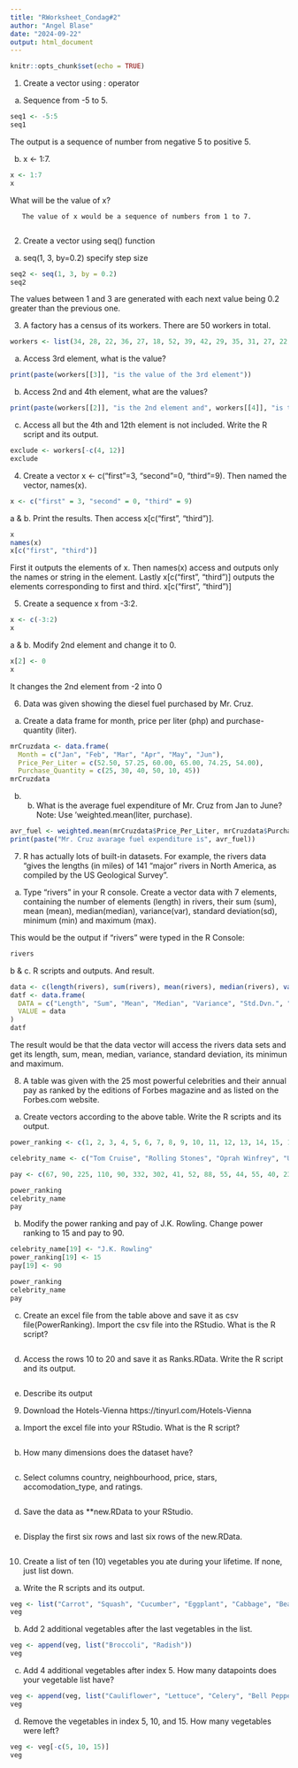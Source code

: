 ```yaml
---
title: "RWorksheet_Condag#2"
author: "Angel Blase"
date: "2024-09-22"
output: html_document
---
```


```r
knitr::opts_chunk$set(echo = TRUE)
```
1. Create a vector using : operator


  a. Sequence from -5 to 5.
```r
seq1 <- -5:5
seq1
```
The output is a sequence of number from negative 5 to positive 5.
       
  b. x <- 1:7.
```r
x <- 1:7
x
```
  What will be the value of x?
 
       The value of x would be a sequence of numbers from 1 to 7.
       
2. Create a vector using seq() function


  a. seq(1, 3, by=0.2) specify step size
```r
seq2 <- seq(1, 3, by = 0.2)
seq2
```
The values between 1 and 3 are generated with each next value being 0.2 greater than the previous one.

3.  A factory has a census of its workers. There are 50 workers in total.

```r
workers <- list(34, 28, 22, 36, 27, 18, 52, 39, 42, 29, 35, 31, 27, 22, 37, 34, 19, 20, 57, 49, 50,  37, 46, 25, 17, 37, 43, 53, 41, 51, 35, 24,33, 41, 53, 40, 18, 44, 38, 41, 48, 27, 39, 19, 30, 61, 54, 58, 26, 18)
```

a. Access 3rd element, what is the value?
```r
print(paste(workers[[3]], "is the value of the 3rd element"))
```
b. Access 2nd and 4th element, what are the values?
```r
print(paste(workers[[2]], "is the 2nd element and", workers[[4]], "is the 4th element"))
```
c. Access all but the 4th and 12th element is not included. Write the R script and its output.
```r
exclude <- workers[-c(4, 12)]
exclude
```

4. Create a vector x <- c("first"=3, "second"=0, "third"=9). Then named the vector, names(x).
```r
x <- c("first" = 3, "second" = 0, "third" = 9)
```
a & b. Print the results. Then access x[c("first", "third")].
```r
x
names(x)
x[c("first", "third")]
```
First it outputs the elements of x. Then names(x) access and outputs only the names or string in the element. Lastly x[c("first", "third")] outputs the elements corresponding to first and third.
x[c("first", "third")]

5. Create a sequence x from -3:2.
```r
x <- c(-3:2)
x
```
a & b. Modify 2nd element and change it to 0.
```r
x[2] <- 0
x
```
It changes the 2nd element from -2 into 0

6. Data was given showing the diesel fuel purchased by Mr. Cruz.


  a. Create a data frame for month, price per liter (php) and purchase-quantity (liter).
```r
mrCruzdata <- data.frame(
  Month = c("Jan", "Feb", "Mar", "Apr", "May", "Jun"),
  Price_Per_Liter = c(52.50, 57.25, 60.00, 65.00, 74.25, 54.00),
  Purchase_Quantity = c(25, 30, 40, 50, 10, 45))
mrCruzdata
```
b. b. What is the average fuel expenditure of Mr. Cruz from Jan to June? Note: Use ‘weighted.mean(liter, purchase).
```r
avr_fuel <- weighted.mean(mrCruzdata$Price_Per_Liter, mrCruzdata$Purchase_Quantity)
print(paste("Mr. Cruz avarage fuel expenditure is", avr_fuel))
```

7. R has actually lots of built-in datasets. For example, the rivers data “gives the lengths (in miles) of 141 “major” rivers in North America, as compiled by the US Geological Survey”.


  a. Type “rivers” in your R console. Create a vector data with 7 elements, containing the number of elements (length) in rivers, their sum (sum), mean (mean), median(median), variance(var), standard deviation(sd), minimum (min) and maximum (max).

This would be the output if "rivers" were typed in the R Console:
```r
rivers
```
b & c. R scripts and outputs. And result.
```r
data <- c(length(rivers), sum(rivers), mean(rivers), median(rivers), var(rivers), sd(rivers), min(rivers), max(rivers))
datf <- data.frame(
  DATA = c("Length", "Sum", "Mean", "Median", "Variance", "Std.Dvn.", "Minimum", "Maximum"),
  VALUE = data
)
datf
```
The result would be that the data vector will access the rivers data sets and get its length, sum, mean, median, variance, standard deviation, its minimun and maximum.

8. A table was given with the 25 most powerful celebrities and their annual pay as ranked by the editions of Forbes magazine and as listed on the Forbes.com website.


  a. Create vectors according to the above table. Write the R scripts and its output.
```r
power_ranking <- c(1, 2, 3, 4, 5, 6, 7, 8, 9, 10, 11, 12, 13, 14, 15, 16, 17, 18, 19, 20, 21, 22, 23, 24, 25)

celebrity_name <- c("Tom Cruise", "Rolling Stones", "Oprah Winfrey", "U2", "Tiger Woods", "Steven Spielberg", "Howard Stern", "50 Cent", "Cast of the Sopranos", "Dan Brown", "Bruce Springsteen", "Donald Trump", "Muhammad Ali", "Paul McCartney", "George Lucas", "Elton John", "David Letterman", "Phil Mickelson", "J.K. Rowling", "Bradd Pitt", "Peter Jackson", "Dr. Phil McGraw", "Jay Leno", "Celine Dion", "Kobe Bryant")

pay <- c(67, 90, 225, 110, 90, 332, 302, 41, 52, 88, 55, 44, 55, 40, 233, 34, 40, 47, 75, 25, 39, 45, 32, 40, 31)

power_ranking
celebrity_name
pay
```
b. Modify the power ranking and pay of J.K. Rowling. Change power ranking to 15 and pay to 90.
```r
celebrity_name[19] <- "J.K. Rowling"
power_ranking[19] <- 15
pay[19] <- 90

power_ranking
celebrity_name
pay
```
c. Create an excel file from the table above and save it as csv file(PowerRanking). Import the csv file into the RStudio. What is the R script?
```r

```
d. Access the rows 10 to 20 and save it as Ranks.RData. Write the R script and its output.
```r

```
e. Describe its output


9. Download the Hotels-Vienna https://tinyurl.com/Hotels-Vienna


a. Import the excel file into your RStudio. What is the R script?
```r

```
b. How many dimensions does the dataset have?
```r

```
c. Select columns country, neighbourhood, price, stars, accomodation_type, and ratings.
```r

```
d. Save the data as **new.RData to your RStudio.
```r

```
e. Display the first six rows and last six rows of the new.RData.
```r

```


10. Create a list of ten (10) vegetables you ate during your lifetime. If none, just list down.


a. Write the R scripts and its output.
```r
veg <- list("Carrot", "Squash", "Cucumber", "Eggplant", "Cabbage", "Beans", "Potato", "Spinach", "Corn", "Peanuts")
veg
```

b. Add 2 additional vegetables after the last vegetables in the list.
```r
veg <- append(veg, list("Broccoli", "Radish"))
veg
```
c. Add 4 additional vegetables after index 5. How many datapoints does your vegetable list have?
```r
veg <- append(veg, list("Cauliflower", "Lettuce", "Celery", "Bell Peppers"), after = 5)
veg
```
d. Remove the vegetables in index 5, 10, and 15. How many vegetables were left?
```r
veg <- veg[-c(5, 10, 15)]
veg
```
